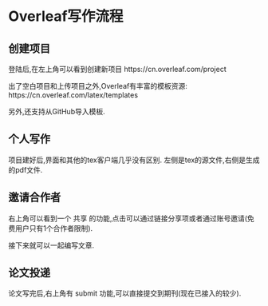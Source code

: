 \mainmatter

# Overleaf写作流程 {#intro}


## 创建项目

登陆后,在左上角可以看到创建新项目
https://cn.overleaf.com/project

出了空白项目和上传项目之外,Overleaf有丰富的模板资源:
https://cn.overleaf.com/latex/templates

另外,还支持从GitHub导入模板.

## 个人写作

项目建好后,界面和其他的tex客户端几乎没有区别.
左侧是tex的源文件,右侧是生成的pdf文件.




## 邀请合作者

右上角可以看到一个 共享 的功能,点击可以通过链接分享项或者通过账号邀请(免费用户只有1个合作者限制).

接下来就可以一起编写文章.

## 论文投递

论文写完后,右上角有 submit 功能,可以直接提交到期刊(现在已接入的较少).


